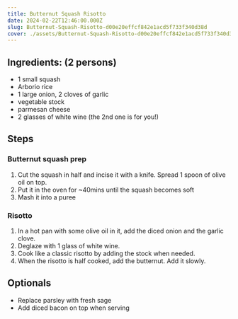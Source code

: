 ```yaml
---
title: Butternut Squash Risotto
date: 2024-02-22T12:46:00.000Z
slug: Butternut-Squash-Risotto-d00e20effcf842e1acd5f733f340d38d
cover: ./assets/Butternut-Squash-Risotto-d00e20effcf842e1acd5f733f340d38d-cover.jpg
---
```


## Ingredients: (2 persons)

- 1 small squash
- Arborio rice
- 1 large onion, 2 cloves of garlic
- vegetable stock
- parmesan cheese
- 2 glasses of white wine (the 2nd one is for you!)

## Steps

### Butternut squash prep

1. Cut the squash in half and incise it with a knife. Spread 1 spoon of olive oil on top.
2. Put it in the oven for ~40mins until the squash becomes soft
3. Mash it into a puree

### Risotto

1. In a hot pan with some olive oil in it, add the diced onion and the garlic clove.
2. Deglaze with 1 glass of white wine.
3. Cook like a classic risotto by adding the stock when needed.
4. When the risotto is half cooked, add the butternut. Add it slowly.

## Optionals

- Replace parsley with fresh sage
- Add diced bacon on top when serving
